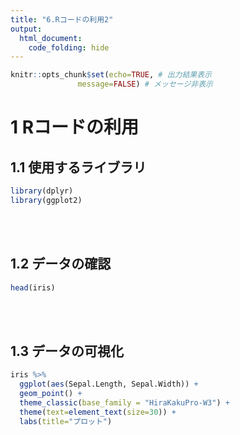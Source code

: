 ```yaml
---
title: "6.Rコードの利用2"
output: 
  html_document:
    code_folding: hide
---
```


```r
knitr::opts_chunk$set(echo=TRUE, # 出力結果表示
               message=FALSE) # メッセージ非表示
```

# 1 Rコードの利用

## 1.1 使用するライブラリ
```r
library(dplyr)
library(ggplot2)
```
<br><br>

## 1.2 データの確認
```r
head(iris)
```
<br><br>

## 1.3 データの可視化
```r
iris %>%
  ggplot(aes(Sepal.Length, Sepal.Width)) +
  geom_point() +
  theme_classic(base_family = "HiraKakuPro-W3") +
  theme(text=element_text(size=30)) +
  labs(title="プロット")
```